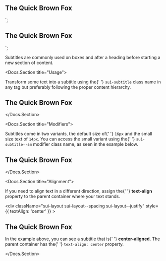 
<h2 class="sui-subtitle">The Quick Brown Fox</h2>
`;

<h2 className="sui-subtitle sui-subtitle--sm">The Quick Brown Fox</h2>
`;

<p>Subtitles are commonly used on boxes and after a heading before starting a new section of content.</p>

<Docs.Section title="Usage">
	<p>
		Transform some text into a subtitle using the{' '}
		<code>sui-subtitle</code> class name in any tag but preferably
		following the proper content hierarchy.
	</p>
	<Canvas className="sbdocs-preview--light">
		<div className="sui-wrap sui-theme--light">
			<div className="sui-layout sui-layout--spacing sui-layout--justify">
				<h2 className="sui-subtitle">The Quick Brown Fox</h2>
			</div>
		</div>
	</Canvas>
	<Source
		dark
		language="html"
		format={false}
		code={codeUsage}
	/>
</Docs.Section>

<Docs.Section title="Modifiers">
	<p>
		Subtitles come in two variants, the default size of{' '}
		<code>16px</code> and the small size text of <code>14px</code>.
		You can access the small variant using the{' '}
		<code>sui-subtitle--sm</code> modifier class name, as seen in
		the example below.
	</p>
	<Canvas className="sbdocs-preview--light">
		<div className="sui-wrap sui-theme--light">
			<div className="sui-layout sui-layout--spacing sui-layout--justify">
				<h2 className="sui-subtitle sui-subtitle--sm">
					The Quick Brown Fox
				</h2>
			</div>
		</div>
	</Canvas>
	<Source
		dark
		language="html"
		format={false}
		code={codeModifiers}
	/>
</Docs.Section>

<Docs.Section title="Alignment">
	<p>
		If you need to align text in a different direction, assign the{' '}
		<strong>text-align</strong> property to the parent container
		where your text stands.
	</p>
	<Canvas className="sbdocs-preview--light">
		<div className="sui-wrap sui-theme--light">
			<div
				className="sui-layout sui-layout--spacing sui-layout--justify"
				style={{ textAlign: 'center' }}
			>
				<h2 className="sui-subtitle sui-subtitle--sm">
					The Quick Brown Fox
				</h2>
			</div>
		</div>
	</Canvas>
	<p>
		In the example above, you can see a subtitle that is{' '}
		<strong>center-aligned</strong>. The parent container has the{' '}
		<code>text-align: center</code> property.
	</p>
</Docs.Section>
